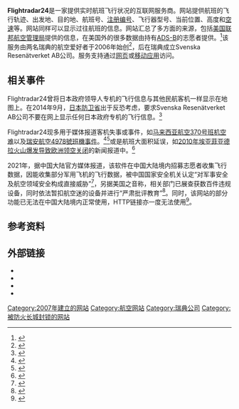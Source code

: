 {{NoteTA|G1=IT}}
{{Infobox website
| name           = Flightradar24
| logo           = Flightradar.jpg
| url            = [https://www.flightradar24.com/ Flightradar24.com]
| alexa          = {{increase}}1,238（全球, 2021年10月）<ref>{{cite web|title=flightradar24.com Site Overview|url=https://www.alexa.com/siteinfo/flightradar24.com|publisher=Alexa|accessdate=2012-10-30|language=en|archive-date=2017-12-01|archive-url=https://web.archive.org/web/20171201181900/https://www.alexa.com/siteinfo/flightradar24.com}}</ref>
| commercial     = 部分
| type           = 航班追踪
| language       = 英文
| location       = {{SWE}}[[斯德哥尔摩|斯德哥尔摩]]
| registration   = 否
| owner          = Flightradar24 AB
| author         = Svenska Resenätverket AB
| launch_date    = {{start date and age|2006}}
| current_status = 活跃
| revenue        = 59m SEK; EBIT 10m SEK<ref>{{cite web|title=Swedish Register Commerce|url=https://www.allabolag.se/5568951213/flightradar24-ab|website=Allabolag|accessdate=2018-04-13|archive-date=2018-04-14|archive-url=https://web.archive.org/web/20180414010558/https://www.allabolag.se/5568951213/flightradar24-ab|dead-url=no}}</ref>
}}

'''Flightradar24'''是一家提供实时航班飞行状况的互联网服务商。网站提供航班的飞行轨迹、出发地、目的地、航班号、[[航空器註冊編號|注册编号]]、飞行器型号、当前位置、高度和[[空速|空速]]等。网站同样可以显示过往航班的信息。网站汇总了多方面的来源，包括[[美国联邦航空管理局|美国联邦航空管理局]]提供的信息，在美国外的很多数据由持有[[广播式自动相关监视|ADS-B]]的志愿者提供。<ref name=how-it-works>{{cite web |url=http://www.flightradar24.com/how-it-works/ |title=How it works |publisher=Flightradar24 |accessdate=2014-07-26 |language=en |archive-date=2015-12-14 |archive-url=https://web.archive.org/web/20151214010730/http://www.flightradar24.com/how-it-works |dead-url=no }}</ref>该服务由两名瑞典的航空爱好者于2006年始创<ref name=history>{{cite web|url=http://www.flightradar24.com/about|title=About|work=FlightRadar24|accessdate=2018-06-02|archive-date=2018-01-06|archive-url=https://web.archive.org/web/20180106074321/https://www.flightradar24.com/about|dead-url=yes}}</ref>，后在瑞典成立Svenska Resenätverket AB公司。服务支持通过[[Web|网页]]或[[移动应用|移动应用]]访问。

==相关事件==
Flightradar24曾将日本政府领导人专机的飞行信息与其他民航客机一样显示在地图上。在2014年9月，[[日本防卫省|日本防卫省]]出于反恐考虑，要求Svenska Resenätverket AB公司不要在网上显示任何日本政府专机的飞行信息。<ref>{{cite web|author=kiwicloud|title=日本首相专机飞行信息被flightradar24泄露|url=http://news.carnoc.com/list/293/293163.html|publisher=民航资源网|accessdate=2014-12-28|language=zh-hans|date=2014-09-04|archive-date=2014-12-28|archive-url=https://web.archive.org/web/20141228094159/http://news.carnoc.com/list/293/293163.html|dead-url=no}}</ref>

Flightradar24现多用于媒体报道客机失事或事件，如[[马来西亚航空370号班机空难|马来西亚航空370号班机空难]]以及[[瑞安航空4978號班機事件|瑞安航空4978號班機事件]]。<ref>{{cite web|title=Malaysia Airlines MH17 flight path map|url=http://www.theguardian.com/world/graphic/2014/jul/18/malaysia-mh17-flight-path-map-ukraine|publisher=[[卫报|卫报]]|accessdate=2014-07-18|language=en|archive-date=2014-07-18|archive-url=https://web.archive.org/web/20140718072247/http://www.theguardian.com/world/graphic/2014/jul/18/malaysia-mh17-flight-path-map-ukraine|dead-url=no}}</ref><ref>{{Cite web|url=http://bbc.com/news/world-asia-26535248|title=BBC News - Malaysia Airlines MH370 disappears from air traffic map|language=en|publisher=[[BBC|BBC]]|accessdate=2014-12-28|archive-date=2014-04-19|archive-url=https://web.archive.org/web/20140419015912/http://www.bbc.com/news/world-asia-26535248|dead-url=no}}</ref>或是航班大面积延误，如[[2010年埃亚菲亚德拉火山爆发导致欧洲领空关闭|2010年埃亚菲亚德拉火山爆发导致欧洲领空关闭]]的新闻报道中。<ref>{{Cite news|url=http://www.guardian.co.uk/world/blog/2010/apr/15/volcano-airport-disruption-iceland|title=Icelandic volcano: UK flight disruption|publisher=卫报|date=2010-04-15|language=en|accessdate=2014-12-28|archive-date=2013-02-07|archive-url=https://web.archive.org/web/20130207045827/http://www.guardian.co.uk/world/blog/2010/apr/15/volcano-airport-disruption-iceland|dead-url=no}}</ref>

2021年，据中国大陆官方媒体报道，该软件在中国大陆境内招募志愿者收集飞行数据，因能收集部分军用飞机的飞行数据，被中国国家安全机关认定“对军事安全及航空领域安全构成直接威胁”<ref>{{Cite web|url= https://www.cna.com.tw/news/acn/202111060052.aspx|title= 中國禁止下載Flightradar24 稱涉洩密對軍機飛行構成威脅|work= 中央社|date= 2021-11-06|access-date= 2021-11-06|archive-date= 2021-11-26|archive-url= https://web.archive.org/web/20211126075000/https://www.cna.com.tw/news/acn/202111060052.aspx}}</ref>，另据美国之音称，相关部门已展查获数百件违规设备，同时依法暂扣航空迷的设备并进行“严肃批评教育”<ref>{{Cite web|title=全球航班追踪APP被指对军机飞行构成威胁遭中国下架|url=https://www.voachinese.com/a/china-bans-flightradar24-app-20211106/6302659.html|access-date=2021-11-06|work=美国之音|language=zh|archive-date=2021-11-20|archive-url=https://web.archive.org/web/20211120200940/https://www.voachinese.com/a/china-bans-flightradar24-app-20211106/6302659.html}}</ref>。同时，该网站的部分功能已无法在中国大陆境内正常使用，HTTP链接亦一度无法使用<ref>{{Cite web|url=https://zh.greatfire.org/www.flightradar24.com|title=www.flightradar24.com在中国100%被封锁|3=|work=GreatFire|date=2021-11-07|access-date=2021-11-07|archive-date=2021-11-08|archive-url=https://web.archive.org/web/20211108140741/https://zh.greatfire.org/www.flightradar24.com}}</ref>。

==参考资料==
{{reflist}}

==外部链接==
* {{official website|https://www.flightradar24.com/}}
* {{facebook|flightradar24}}
* {{Twitter|flightradar24}}
* {{Instagram|flightradar24}}
{{VOA|url=https://www.voachinese.com/a/china-bans-flightradar24-app-20211106/6302659.html|title=全球航班追踪APP被指对军机飞行构成威胁遭中国下架}}
[[Category:2007年建立的网站|Category:2007年建立的网站]]
[[Category:航空网站|Category:航空网站]]
[[Category:瑞典公司|Category:瑞典公司]]
[[Category:被防火长城封锁的网站|Category:被防火长城封锁的网站]]